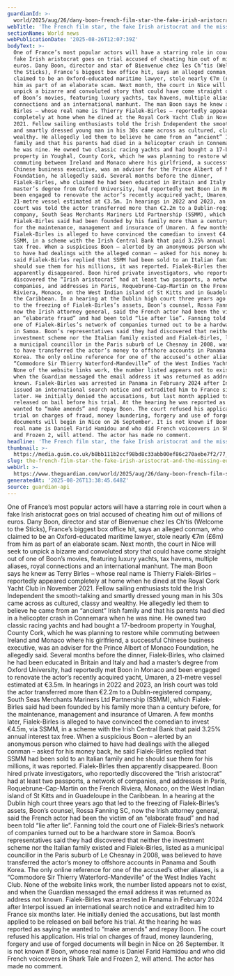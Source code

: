 ```yaml
---
guardianId: >-
  world/2025/aug/26/dany-boon-french-film-star-the-fake-irish-aristocrat-thierry-fialek-birles-and-the-missing-euros
webTitle: 'The French film star, the fake Irish aristocrat and the missing €7m'
sectionName: World news
webPublicationDate: '2025-08-26T12:07:39Z'
bodyText: >-
  One of France’s most popular actors will have a starring role in court when a
  fake Irish aristocrat goes on trial accused of cheating him out of millions of
  euros. Dany Boon, director and star of Bienvenue chez les Ch’tis (Welcome to
  the Sticks), France’s biggest box office hit, says an alleged conman, who
  claimed to be an Oxford-educated maritime lawyer, stole nearly €7m (£6m) from
  him as part of an elaborate scam. Next month, the court in Nice will seek to
  unpick a bizarre and convoluted story that could have come straight out of one
  of Boon’s movies, featuring luxury yachts, tax havens, multiple aliases, royal
  connections and an international manhunt. The man Boon says he knew as Terry
  Birles – whose real name is Thierry Fialek-Birles – reportedly appeared
  completely at home when he dined at the Royal Cork Yacht Club in November
  2021. Fellow sailing enthusiasts told the Irish Independent the smooth-talking
  and smartly dressed young man in his 30s came across as cultured, classy and
  wealthy. He allegedly led them to believe he came from an “ancient” Irish
  family and that his parents had died in a helicopter crash in Connemara when
  he was nine. He owned two classic racing yachts and had bought a 17-bedroom
  property in Youghal, County Cork, which he was planning to restore while
  commuting between Ireland and Monaco where his girlfriend, a successful
  Chinese business executive, was an adviser for the Prince Albert of Monaco
  Foundation, he allegedly said. Several months before the dinner,
  Fialek-Birles, who claimed he had been educated in Britain and Italy and had a
  master’s degree from Oxford University, had reportedly met Boon in Monaco and
  been engaged to renovate the actor’s recently acquired yacht, Umaren, a
  21-metre vessel estimated at €3.5m. In hearings in 2022 and 2023, an Irish
  court was told the actor transferred more than €2.2m to a Dublin-registered
  company, South Seas Merchants Mariners Ltd Partnership (SSMM), which
  Fialek-Birles said had been founded by his family more than a century before,
  for the maintenance, management and insurance of Umaren. A few months later,
  Fialek-Birles is alleged to have convinced the comedian to invest €4.5m, via
  SSMM, in a scheme with the Irish Central Bank that paid 3.25% annual interest
  tax free. When a suspicious Boon – alerted by an anonymous person who claimed
  to have had dealings with the alleged conman – asked for his money back, he
  said Fialek-Birles replied that SSMM had been sold to an Italian family and he
  should sue them for his millions, it was reported. Fialek-Birles then
  apparently disappeared. Boon hired private investigators, who reportedly
  discovered the “Irish aristocrat” had at least two passports, a network of
  companies, and addresses in Paris, Roquebrune-Cap-Martin on the French
  Riviera, Monaco, on the West Indian island of St Kitts and in Guadeloupe in
  the Caribbean. In a hearing at the Dublin high court three years ago that led
  to the freezing of Fialek-Birles’s assets, Boon’s counsel, Rossa Fanning SC,
  now the Irish attorney general, said the French actor had been the victim of
  an “elaborate fraud” and had been told “lie after lie”. Fanning told the court
  one of Fialek-Birles’s network of companies turned out to be a hardware store
  in Samoa. Boon’s representatives said they had discovered that neither the
  investment scheme nor the Italian family existed and Fialek-Birles, listed as
  a municipal councillor in the Paris suburb of Le Chesnay in 2008, was believed
  to have transferred the actor’s money to offshore accounts in Panama and South
  Korea. The only online reference for one of the accused’s other aliases, is a
  “Commodore Sir Thierry Waterford-Mandeville” of the West Indies Yacht Club.
  None of the website links work, the number listed appears not to exist, and
  when the Guardian messaged the email address it was returned as address not
  known. Fialek-Birles was arrested in Panama in February 2024 after Interpol
  issued an international search notice and extradited him to France six months
  later. He initially denied the accusations, but last month applied to be
  released on bail before his trial. At the hearing he was reported as saying he
  wanted to “make amends” and repay Boon. The court refused his application. His
  trial on charges of fraud, money laundering, forgery and use of forged
  documents will begin in Nice on 26 September. It is not known if Boon, whose
  real name is Daniel Farid Hamidou and who did French voiceovers in Shark Tale
  and Frozen 2, will attend. The actor has made no comment.
headline: 'The French film star, the fake Irish aristocrat and the missing €7m'
thumbnail: >-
  https://media.guim.co.uk/b8bb111b2ccf98bd8c33abb00ef86c270aebe7f2/77_0_3640_2912/500.jpg
slug: the-french-film-star-the-fake-irish-aristocrat-and-the-missing-euro7m
webUrl: >-
  https://www.theguardian.com/world/2025/aug/26/dany-boon-french-film-star-the-fake-irish-aristocrat-thierry-fialek-birles-and-the-missing-euros
generatedAt: '2025-08-26T13:38:45.648Z'
source: guardian-api
---
```

One of France’s most popular actors will have a starring role in court when a fake Irish aristocrat goes on trial accused of cheating him out of millions of euros. Dany Boon, director and star of Bienvenue chez les Ch’tis (Welcome to the Sticks), France’s biggest box office hit, says an alleged conman, who claimed to be an Oxford-educated maritime lawyer, stole nearly €7m (£6m) from him as part of an elaborate scam. Next month, the court in Nice will seek to unpick a bizarre and convoluted story that could have come straight out of one of Boon’s movies, featuring luxury yachts, tax havens, multiple aliases, royal connections and an international manhunt. The man Boon says he knew as Terry Birles – whose real name is Thierry Fialek-Birles – reportedly appeared completely at home when he dined at the Royal Cork Yacht Club in November 2021. Fellow sailing enthusiasts told the Irish Independent the smooth-talking and smartly dressed young man in his 30s came across as cultured, classy and wealthy. He allegedly led them to believe he came from an “ancient” Irish family and that his parents had died in a helicopter crash in Connemara when he was nine. He owned two classic racing yachts and had bought a 17-bedroom property in Youghal, County Cork, which he was planning to restore while commuting between Ireland and Monaco where his girlfriend, a successful Chinese business executive, was an adviser for the Prince Albert of Monaco Foundation, he allegedly said. Several months before the dinner, Fialek-Birles, who claimed he had been educated in Britain and Italy and had a master’s degree from Oxford University, had reportedly met Boon in Monaco and been engaged to renovate the actor’s recently acquired yacht, Umaren, a 21-metre vessel estimated at €3.5m. In hearings in 2022 and 2023, an Irish court was told the actor transferred more than €2.2m to a Dublin-registered company, South Seas Merchants Mariners Ltd Partnership (SSMM), which Fialek-Birles said had been founded by his family more than a century before, for the maintenance, management and insurance of Umaren. A few months later, Fialek-Birles is alleged to have convinced the comedian to invest €4.5m, via SSMM, in a scheme with the Irish Central Bank that paid 3.25% annual interest tax free. When a suspicious Boon – alerted by an anonymous person who claimed to have had dealings with the alleged conman – asked for his money back, he said Fialek-Birles replied that SSMM had been sold to an Italian family and he should sue them for his millions, it was reported. Fialek-Birles then apparently disappeared. Boon hired private investigators, who reportedly discovered the “Irish aristocrat” had at least two passports, a network of companies, and addresses in Paris, Roquebrune-Cap-Martin on the French Riviera, Monaco, on the West Indian island of St Kitts and in Guadeloupe in the Caribbean. In a hearing at the Dublin high court three years ago that led to the freezing of Fialek-Birles’s assets, Boon’s counsel, Rossa Fanning SC, now the Irish attorney general, said the French actor had been the victim of an “elaborate fraud” and had been told “lie after lie”. Fanning told the court one of Fialek-Birles’s network of companies turned out to be a hardware store in Samoa. Boon’s representatives said they had discovered that neither the investment scheme nor the Italian family existed and Fialek-Birles, listed as a municipal councillor in the Paris suburb of Le Chesnay in 2008, was believed to have transferred the actor’s money to offshore accounts in Panama and South Korea. The only online reference for one of the accused’s other aliases, is a “Commodore Sir Thierry Waterford-Mandeville” of the West Indies Yacht Club. None of the website links work, the number listed appears not to exist, and when the Guardian messaged the email address it was returned as address not known. Fialek-Birles was arrested in Panama in February 2024 after Interpol issued an international search notice and extradited him to France six months later. He initially denied the accusations, but last month applied to be released on bail before his trial. At the hearing he was reported as saying he wanted to “make amends” and repay Boon. The court refused his application. His trial on charges of fraud, money laundering, forgery and use of forged documents will begin in Nice on 26 September. It is not known if Boon, whose real name is Daniel Farid Hamidou and who did French voiceovers in Shark Tale and Frozen 2, will attend. The actor has made no comment.
